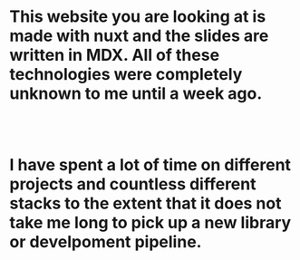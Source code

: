 # This website you are looking at is made with __nuxt__ and the slides are written in __MDX__. All of these technologies were completely unknown to me until a week ago.

<br/>

<br/>

# I have spent a lot of time on different projects and countless different stacks to the extent that it does not take me long to pick up a new library or develpoment pipeline.